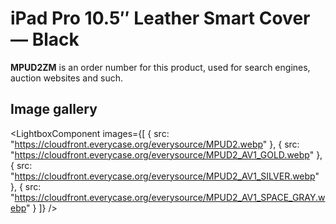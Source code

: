 
# iPad Pro 10.5″ Leather Smart Cover — Black

<Callout type='info' emoji='👉🏻'>**MPUD2ZM** is an order number for this product, used for search engines, auction websites and such.</Callout>

## Image gallery

<LightboxComponent
    images={[
      {
        src: "https://cloudfront.everycase.org/everysource/MPUD2.webp"
      },
      {
        src: "https://cloudfront.everycase.org/everysource/MPUD2_AV1_GOLD.webp"
      },
      {
        src: "https://cloudfront.everycase.org/everysource/MPUD2_AV1_SILVER.webp"
      },
      {
        src: "https://cloudfront.everycase.org/everysource/MPUD2_AV1_SPACE_GRAY.webp"
      }
    ]}
  />
